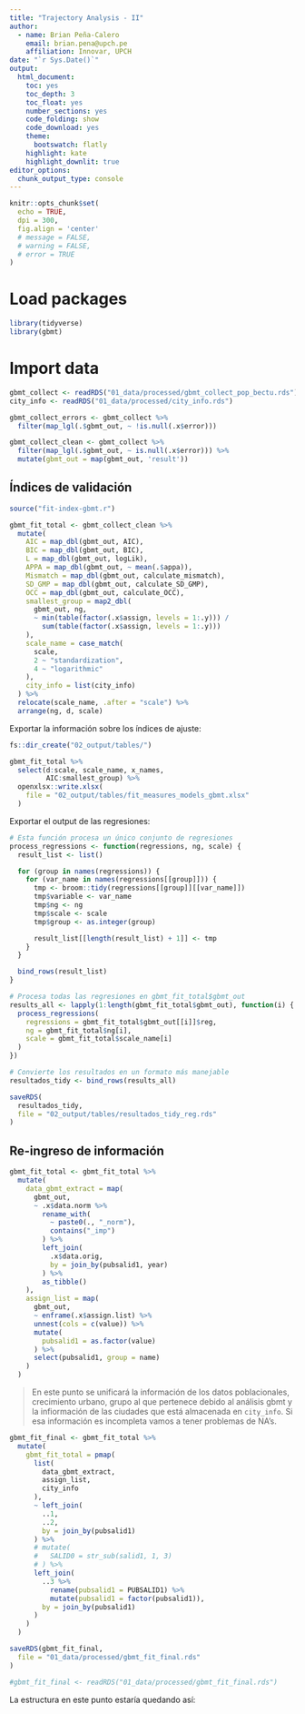 ```yaml
---
title: "Trajectory Analysis - II"
author:
  - name: Brian Peña-Calero
    email: brian.pena@upch.pe
    affiliation: Innovar, UPCH
date: "`r Sys.Date()`"
output: 
  html_document: 
    toc: yes
    toc_depth: 3
    toc_float: yes
    number_sections: yes
    code_folding: show
    code_download: yes
    theme: 
      bootswatch: flatly
    highlight: kate
    highlight_downlit: true
editor_options: 
  chunk_output_type: console
---
```


```r
knitr::opts_chunk$set(
  echo = TRUE,
  dpi = 300,
  fig.align = 'center'
  # message = FALSE,
  # warning = FALSE,
  # error = TRUE
)
```

<!-- Lineas escalas -->
<!-- transformacion inversa -->
<!-- Barras porcentuales -->
<!-- BArras apiladas -->
<!-- Mapas facet -->

# Load packages

```r
library(tidyverse)
library(gbmt)
```

# Import data

```r
gbmt_collect <- readRDS("01_data/processed/gbmt_collect_pop_bectu.rds")
city_info <- readRDS("01_data/processed/city_info.rds")
```

```r
gbmt_collect_errors <- gbmt_collect %>% 
  filter(map_lgl(.$gbmt_out, ~ !is.null(.x$error)))

gbmt_collect_clean <- gbmt_collect %>% 
  filter(map_lgl(.$gbmt_out, ~ is.null(.x$error))) %>% 
  mutate(gbmt_out = map(gbmt_out, 'result'))
```

## Índices de validación

```r
source("fit-index-gbmt.r")
```

```r
gbmt_fit_total <- gbmt_collect_clean %>%
  mutate(
    AIC = map_dbl(gbmt_out, AIC),
    BIC = map_dbl(gbmt_out, BIC),
    L = map_dbl(gbmt_out, logLik),
    APPA = map_dbl(gbmt_out, ~ mean(.$appa)),
    Mismatch = map_dbl(gbmt_out, calculate_mismatch),
    SD_GMP = map_dbl(gbmt_out, calculate_SD_GMP),
    OCC = map_dbl(gbmt_out, calculate_OCC),
    smallest_group = map2_dbl(
      gbmt_out, ng,
      ~ min(table(factor(.x$assign, levels = 1:.y))) /
        sum(table(factor(.x$assign, levels = 1:.y)))
    ),
    scale_name = case_match(
      scale,
      2 ~ "standardization",
      4 ~ "logarithmic"
    ),
    city_info = list(city_info)
  ) %>%
  relocate(scale_name, .after = "scale") %>%
  arrange(ng, d, scale)
```

Exportar la información sobre los índices de ajuste: 

```r
fs::dir_create("02_output/tables/")

gbmt_fit_total %>%
  select(d:scale, scale_name, x_names, 
         AIC:smallest_group) %>%
  openxlsx::write.xlsx(
    file = "02_output/tables/fit_measures_models_gbmt.xlsx"
  )
```

Exportar el output de las regresiones:

```r
# Esta función procesa un único conjunto de regresiones
process_regressions <- function(regressions, ng, scale) {
  result_list <- list()

  for (group in names(regressions)) {
    for (var_name in names(regressions[[group]])) {
      tmp <- broom::tidy(regressions[[group]][[var_name]])
      tmp$variable <- var_name
      tmp$ng <- ng
      tmp$scale <- scale
      tmp$group <- as.integer(group)

      result_list[[length(result_list) + 1]] <- tmp
    }
  }

  bind_rows(result_list)
}

# Procesa todas las regresiones en gbmt_fit_total$gbmt_out
results_all <- lapply(1:length(gbmt_fit_total$gbmt_out), function(i) {
  process_regressions(
    regressions = gbmt_fit_total$gbmt_out[[i]]$reg,
    ng = gbmt_fit_total$ng[i],
    scale = gbmt_fit_total$scale_name[i]
  )
})

# Convierte los resultados en un formato más manejable
resultados_tidy <- bind_rows(results_all)
```

```r
saveRDS(
  resultados_tidy, 
  file = "02_output/tables/resultados_tidy_reg.rds"
)
```

## Re-ingreso de información


```r
gbmt_fit_total <- gbmt_fit_total %>%
  mutate(
    data_gbmt_extract = map(
      gbmt_out,
      ~ .x$data.norm %>%
        rename_with(
          ~ paste0(., "_norm"),
          contains("_imp")
        ) %>%
        left_join(
          .x$data.orig,
          by = join_by(pubsalid1, year)
        ) %>%
        as_tibble()
    ),
    assign_list = map(
      gbmt_out,
      ~ enframe(.x$assign.list) %>%
      unnest(cols = c(value)) %>%
      mutate(
        pubsalid1 = as.factor(value)
      ) %>%
      select(pubsalid1, group = name)
    )
  )
```

> En este punto se unificará la información de los datos poblacionales, crecimiento urbano, grupo al que pertenece debido al análisis gbmt y la infiormación de las ciudades que está almacenada en `city_info`. Si esa información es incompleta vamos a tener problemas de NA's.

```r
gbmt_fit_final <- gbmt_fit_total %>%
  mutate(
    gbmt_fit_total = pmap(
      list(
        data_gbmt_extract,
        assign_list,
        city_info
      ),
      ~ left_join(
        ..1,
        ..2,
        by = join_by(pubsalid1)
      ) %>%
      # mutate(
      #   SALID0 = str_sub(salid1, 1, 3)
      # ) %>%
      left_join(
        ..3 %>%
          rename(pubsalid1 = PUBSALID1) %>%
          mutate(pubsalid1 = factor(pubsalid1)),
        by = join_by(pubsalid1)
      )
    )
  )
```

```r
saveRDS(gbmt_fit_final,
  file = "01_data/processed/gbmt_fit_final.rds"
)

#gbmt_fit_final <- readRDS("01_data/processed/gbmt_fit_final.rds")
```


La estructura en este punto estaría quedando así:

<!-- r$> gbmt_fit_final
# A tibble: 55 × 19
       d    ng scale scale_name      data_gbmt x_names gbmt_out     AIC     BIC
   <dbl> <int> <dbl> <chr>           <list>    <list>  <list>     <dbl>   <dbl>
 1     2     1     2 standardization <tibble>  <chr>   <gbmt>    17505.  17567.
 2     2     1     2 standardization <tibble>  <chr>   <gbmt>    74488.  74522.
 3     2     1     2 standardization <tibble>  <chr>   <gbmt>     1152.   1175.
 4     2     1     4 logarithmic     <tibble>  <chr>   <gbmt>    -9232.  -9176.
 5     2     1     4 logarithmic     <tibble>  <chr>   <gbmt>   -17366. -17332.
 6     2     1     4 logarithmic     <tibble>  <chr>   <gbmt>     1412.   1441.
 7     2     2     2 standardization <tibble>  <chr>   <gbmt>     8300.   8432.
 8     2     2     2 standardization <tibble>  <chr>   <gbmt>    51364.  51439.
 9     2     2     2 standardization <tibble>  <chr>   <gbmt>    -5597.  -5530.
10     2     2     4 logarithmic     <tibble>  <chr>   <gbmt>   -21104. -20993.
# ℹ 45 more rows
# ℹ 10 more variables: L <dbl>, APPA <dbl>, Mismatch <dbl>, SD_GMP <dbl>,
#   OCC <dbl>, smallest_group <dbl>, city_info <list>,
#   data_gbmt_extract <list>, assign_list <list>, gbmt_fit_total <list>
# ℹ Use `print(n = ...)` to see more rows -->
